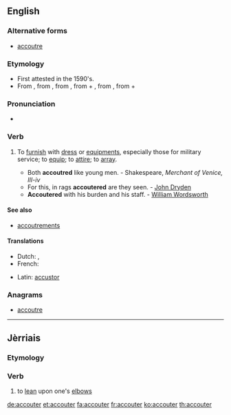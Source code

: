 ==English==

===Alternative forms===
* {{qualifier|Commonwealth}} [[accoutre]]

===Etymology===
* First attested in the 1590's.
* From {{etyl|fr|en}} {{term|accoutrer|lang=fr}}, from {{etyl|fro|en}} {{term|acoustrer|lang=fro}}, from {{etyl|VL.|en}} {{term|acconsuturare|acconsūtūrāre|to equip with clothes|lang=la}}, from {{etyl|la|en}} {{term|ad||to|lang=la}} + {{term|consutura|consūtūra|sewing, clothes|lang=la}}, from {{etyl|la|en}} {{term|consuo|cōnsuō|to sew together|lang=la}}, from {{etyl|la|en}} {{term|con||together|lang=la}} + {{term|suo|suō|to sew|lang=la}}

===Pronunciation===
* {{a|US}} {{IPA|/əˈku tɚ/}}

===Verb===
{{en-verb}}

# {{transitive}} To [[furnish]] with [[dress]] or [[equipment]]s, especially those for military service; to [[equip]]; to [[attire]]; to [[array]].
#* Both '''accoutred''' like young men. - Shakespeare, ''Merchant of Venice, III-iv''
#* For this, in rags '''accoutered''' are they seen. - [[w:John Dryden|John Dryden]]
#* '''Accoutered''' with his burden and his staff. - [[w:William Wordsworth|William Wordsworth]]

====See also====
* [[accoutrements]]

====Translations====
{{trans-top|to furnish with dress or equipments, especially those for military service; to equip; to attire; to array}}
{{trans-mid}}
{{trans-bottom}}

{{checktrans-top}}
* Dutch: {{t+|nl|voorzien}}, {{t+|nl|uitdossen}}
* French: {{t+|fr|accoutrer}}
{{trans-mid}}
* Latin: [[accustor]]
{{trans-bottom}}

===Anagrams===
* [[accoutre#English|accoutre]]

----

==Jèrriais==

===Etymology===
{{rfe|lang=roa-jer}}

===Verb===
{{roa-jer-verb}}

# {{reflexive|s'accouter}} to [[lean]] upon one's [[elbow]]s

[[de:accouter]]
[[et:accouter]]
[[fa:accouter]]
[[fr:accouter]]
[[ko:accouter]]
[[th:accouter]]
